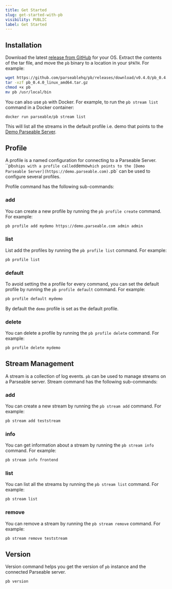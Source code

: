 ```yaml
---
title: Get Started
slug: get-started-with-pb
visibility: PUBLIC
label: Get Started
---
```


<head>
<title>Get Started with pb | Parseable</title>
<meta charSet="utf-8" />
<meta name="twitter:card" content="summary" />
</head>

## Installation

Download the latest [release from GitHub](https://github.com/parseablehq/pb/releases/latest) for your OS. Extract the contents of the tar file, and move the `pb` binary to a location in your `$PATH`. For example:

```bash
wget https://github.com/parseablehq/pb/releases/download/v0.4.0/pb_0.4.0_linux_amd64.tar.gz
tar -xzf pb_0.4.0_linux_amd64.tar.gz
chmod +x pb
mv pb /usr/local/bin
```

You can also use `pb` with Docker. For example, to run the `pb stream list` command in a Docker container:

```bash
docker run parseable/pb stream list
```

This will list all the streams in the default profile i.e. demo that points to the [Demo Parseable Server](https://demo.parseable.com).

## Profile

A profile is a named configuration for connecting to a Parseable Server. ``pb` ships with a profile called `demo` which points to the [Demo Parseable Server](https://demo.parseable.com). `pb` can be used to configure several profiles.

Profile command has the following sub-commands:

### add

You can create a new profile by running the `pb profile create` command. For example:

```bash
pb profile add mydemo https://demo.parseable.com admin admin
```

### list

List add the profiles by running the `pb profile list` command. For example:

```bash
pb profile list
```

### default

To avoid setting the a profile for every command, you can set the default profile by running the `pb profile default` command. For example:

```bash
pb profile default mydemo
```

By default the `demo` profile is set as the default profile.

### delete

You can delete a profile by running the `pb profile delete` command. For example:

```bash
pb profile delete mydemo
```

## Stream Management

A stream is a collection of log events. `pb` can be used to manage streams on a Parseable server. Stream command has the following sub-commands:

### add

You can create a new stream by running the `pb stream add` command. For example:

```bash
pb stream add teststream
```

### info

You can get information about a stream by running the `pb stream info` command. For example:

```bash
pb stream info frontend
```

### list 

You can list all the streams by running the `pb stream list` command. For example:

```bash
pb stream list
```

### remove

You can remove a stream by running the `pb stream remove` command. For example:

```bash
pb stream remove teststream
```

## Version

Version command helps you get the version of `pb` instance and the connected Parseable server. 

```
pb version
```

